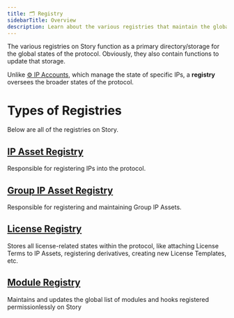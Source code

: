 ```yaml
---
title: 🗂️ Registry
sidebarTitle: Overview
description: Learn about the various registries that maintain the global state of the Story Protocol
---
```


The various registries on Story function as a primary directory/storage for the global states of the protocol. Obviously, they also contain functions to update that storage.

Unlike [⚙️ IP Accounts](/concepts/ip-asset/ip-account), which manage the state of specific IPs, a **registry** oversees the broader states of the protocol.

# Types of Registries

Below are all of the registries on Story.

## [IP Asset Registry](/concepts/registry/ip-asset-registry)

Responsible for registering IPs into the protocol.

## [Group IP Asset Registry](/concepts/registry/group-ip-asset-registry)

Responsible for registering and maintaining Group IP Assets.

## [License Registry](/concepts/registry/license-registry)

Stores all license-related states within the protocol, like attaching License Terms to IP Assets, registering derivatives, creating new License Templates, etc.

## [Module Registry](/concepts/registry/module-registry)

Maintains and updates the global list of modules and hooks registered permissionlessly on Story
